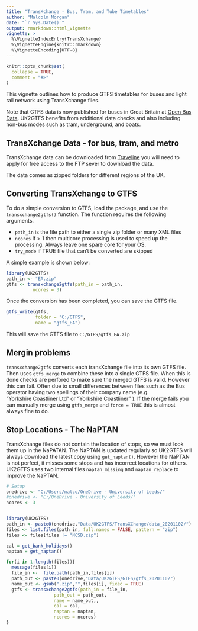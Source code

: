 ```yaml
---
title: "TransXchange - Bus, Tram, and Tube Timetables"
author: "Malcolm Morgan"
date: "`r Sys.Date()`"
output: rmarkdown::html_vignette
vignette: >
  %\VignetteIndexEntry{TransXchange}
  %\VignetteEngine{knitr::rmarkdown}
  %\VignetteEncoding{UTF-8}
---
```


```r
knitr::opts_chunk$set(
  collapse = TRUE,
  comment = "#>"
)
```

This vignette outlines how to produce GTFS timetables for buses and light rail network using TransXchange files.

Note that GTFS data is now published for buses in Great Britain at [Open Bus Data](https://data.bus-data.dft.gov.uk/timetable/download/). UK2GTFS benefits from additional data checks and also including non-bus modes such as tram, underground, and boats.

## TransXchange Data - for bus, tram, and metro

TransXchange data can be downloaded from [Traveline](https://www.travelinedata.org.uk/traveline-open-data/data-reporting/) you will need to apply for free access to the FTP sever to download the data.

The data comes as zipped folders for different regions of the UK.

## Converting TransXchange to GTFS

To do a simple conversion to GTFS, load the package, and use the `transxchange2gtfs()` function. The function requires the following arguments.

* `path_in` is the file path to either a single zip folder or many XML files
* `ncores` If > 1 then multicore processing is used to speed up the processing. Always leave one spare core for your OS.
* `try_mode` if TRUE file that can't be converted are skipped

A simple example is shown below:

```r
library(UK2GTFS)
path_in <- "EA.zip"
gtfs <- transxchange2gtfs(path_in = path_in,
          ncores = 3)
```

Once the conversion has been completed, you can save the GTFS file.

```r
gtfs_write(gtfs, 
           folder = "C:/GTFS",
           name = "gtfs_EA")

```

This will save the GTFS file to `C:/GTFS/gtfs_EA.zip`

## Mergin problems

`transxchange2gtfs` converts each transXchange file into its own GTFS file. Then uses `gtfs_merge` to combine these into a single GTFS file. When this is done checks are perfored to make sure the merged GTFS is valid. However this can fail. Often due to small differences between files such as the Bus operator having two spellings of their company name (e.g. 	
"Yorkshire Coastliner Ltd" or "Yorkshire Coastliner" ). If the merge fails you can manually merge using `gtfs_merge` and `force = TRUE` this is almost always fine to do.

## Stop Locations - The NaPTAN

TransXchange files do not contain the location of stops, so we must look them up in the NaPATAN. The NaPTAN is updated regularly so UK2GTFS will always download the latest copy using `get_naptan()`. However the NaPTAN is not perfect, it misses some stops and has incorrect locations for others. UK2GTFS uses two internal files `naptan_missing` and `naptan_replace` to improve the NaPTAN. 

```r
# Setup
onedrive <- "C:/Users/malco/OneDrive - University of Leeds/"
#onedrive <- "E:/OneDrive - University of Leeds/"
ncores <- 3


library(UK2GTFS)
path_in <- paste0(onedrive,"Data/UK2GTFS/TransXChange/data_20201102/")
files <- list.files(path_in, full.names = FALSE, pattern = "zip")
files <- files[files != "NCSD.zip"]

cal = get_bank_holidays()
naptan = get_naptan()

for(i in 1:length(files)){
  message(files[i])
  file_in <-  file.path(path_in,files[i])
  path_out <- paste0(onedrive,"Data/UK2GTFS/GTFS/gtfs_20201102")
  name_out <- gsub(".zip","",files[i], fixed = TRUE)
  gtfs <- transxchange2gtfs(path_in = file_in,
                  path_out = path_out,
                  name = name_out,,
                  cal = cal,
                  naptan = naptan,
                  ncores = ncores)
}



```
